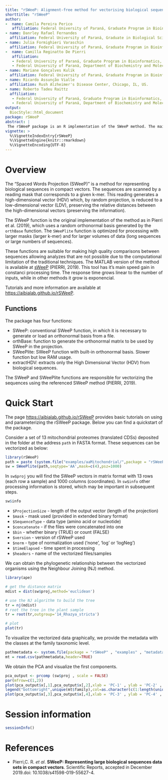 ```yaml
---
title: "rSWeeP: Alignment-free method for vectorising biological sequences"
shorttitle: "rSWeeP"
author:
-  name: Camila Pereira Perico
   affiliation: Federal University of Paraná, Graduate Program in Bioinformatics, Curitiba, Paraná, Brazil.
- name: Danrley Rafael Fernandes
  affiliation: Federal University of Paraná, Graduate in Biological Sciences, Curitiba, Paraná, Brazil.
- name: Julia Formighieri Varaschin
  affiliation: Federal University of Paraná, Graduate Program in Bioinformatics, Curitiba, Paraná, Brazil.
-  name: Camilla Reginatto De Pierri
   affiliation: 
   - Federal University of Paraná, Graduate Program in Bioinformatics, Curitiba, Paraná, Brazil.
   - Federal University of Paraná, Department of Biochemistry and Molecular Biology, Curitiba, Paraná, Brazil.
- name: Mariane Gonçalves Kulik 
  affiliation: Federal University of Paraná, Graduate Program in Bioinformatics, Curitiba, Paraná, Brazil.
- name: Ricardo Assunção Vialle
  affiliation: Rush Alzheimer's Disease Center, Chicago, IL, US. 
- name: Roberto Tadeu Raittz
  affiliation: 
   - Federal University of Paraná, Graduate Program in Bioinformatics, Curitiba, Paraná, Brazil.
   - Federal University of Paraná, Department of Biochemistry and Molecular Biology, Curitiba, Paraná, Brazil.
output:
  BiocStyle::html_document
package: rSWeeP
abstract: |
 The rSWeeP package is an R implementation of the SWeeP method. The main function of this package is to provide a vector representation of biological sequences (nucleotides or amino acids), and thus favor alignment-free phylogenetic studies. Each sequence provided is represented by a compact numerical vector which is easier to analyze. The method is based on k-mers counting and random projection of high-dimensional vectors into low-dimensional vectors. In addition, the package allows general dimensionality reduction of RNAseq data and generic matrices. 
vignette: >
  %\VignetteIndexEntry{rSWeeP}
  %\VignetteEngine{knitr::rmarkdown}
  %\VignetteEncoding{UTF-8}
---
```

# Overview


The “Spaced Words Projection (SWeeP)” is a method for representing biological sequences in compact vectors. 
The sequences are scanned by a reading mask that corresponds to a given k-mer. This reading generates a high-dimensional vector (HDV) which, by random projection, is reduced to a low-dimensional vector (LDV), preserving the relative distances between the high-dimensional vectors (preserving the information). 

The SWeeP function is the original implementation of the method as in Pierri et al. (2019), which uses a random orthonormal basis generated by the `orthBase` function. 
The `SWeePlite` function is optimized for processing with larger masks (larger k-mer) and for larger volumes of data (long sequences or large numbers of sequences).

These functions are suitable for making high quality comparisons between sequences allowing analyzes that are not possible due to the computational limitation of the traditional techniques. 
The  MATLAB version of the method is available at [sWeeP](https://sourceforge.net/projects/spacedwordsprojection/) (PIERRI, 2019). This tool has it's main speed gain in  constanci  processing time. The response time grows linear to the number of inputs, while in other methods it grow is exponencial.

Tutorials and more information are available at <https://aibialab.github.io/rSWeeP>.

## Functions
The package has four functions:

  - SWeeP: conventional SWeeP function, in which it is necessary to generate or load an orthonormal basis from a file.
  - orthBase: function to generate the orthonormal matrix to be used by SWeeP in the projection.
  - SWeePlite: SWeeP function with built-in orthonormal basis. Slower function but low RAM usage.
  - extractHDV: extracts only the High Dimensional Vector (HDV) from biological sequences.

The SWeeP and SWeePlite functions are responsible for vectorizing the sequences using the referenced SWeeP method (PIERRI, 2019). 

# Quick Start

The page <https://aibialab.github.io/rSWeeP> provides basic tutorials on using and parameterizing the rSWeeP package. Below you can find a quickstart of the package.


Consider a set of 13 mitochondrial proteomes (translated CDSs) deposited in the folder at the address `path` in FASTA format. These sequences can be vectorized as below:
```r
library(rSWeeP)
path = paste (system.file("examples/aaMitochondrial/",package = "rSWeeP"),'/', sep = '')
sw = SWeePlite(path,seqtype='AA',mask=c(4),psz=1000)
```

In `sw$proj` you will find the SWeeP vectors in matrix format with 13 rows (each row a sample) and 1000 columns (coordinates). In `sw$info` other processing information is stored, which may be important in subsequent steps. 
```r
sw$info
```
- `$ProjectionSize` - length of the output vector (length of the projection)
- `$mask` - mask used (provided in extended binary format)
- `$SequenceType` - data type (amino acid or nucleotide)
- `$concatenate` - if the files were concatenated into one
- `$bin` - whether binary (TRUE) or count (FALSE)
- `$version` - version of rSWeeP used
- `$norm` - type of normalization used ('none', 'log' or 'logNeg')
- `$timeElapsed` - time spent in processing
- `$headers` - name of the vectorized files/samples


We can obtain the phylogenetic relationship between the vectorized organisms using the Neighbour Joining (NJ) method.
```r
library(ape)

# get the distance matrix
mdist = dist(sw$proj,method='euclidean')

# use the NJ algorithm to build the tree
tr = nj(mdist)
# root the tree in the plant sample
tr = root(tr,outgroup='14_Rhazya_stricta')

# plot
plot(tr)
```

To visualize the vectorized data graphically, we provide the metadata with the classes at the family taxonomic level.
```r
pathmetadata <- system.file(package = "rSWeeP" , "examples" , "metadata_mitochondrial.csv")
mt = read.csv(pathmetadata,header=TRUE)
```

We obtain the PCA and visualize the first components.
```r
pca_output <- prcomp (sw$proj , scale = FALSE)
par(mfrow=c(1,2))
plot(pca_output$x[,1],pca_output$x[,2],xlab = 'PC-1' , ylab = 'PC-2' , pch =20 , col = mt$id)
legend("bottomright",unique(mt$family),col=as.character(c(1:length(unique(mt$family)))),pch=20)
plot(pca_output$x[,3],pca_output$x[,4],xlab = 'PC-3' , ylab = 'PC-4' , pch =20 , col = mt$id)
```

# Session information 
```r
sessionInfo()
```

# References
- Pierri,C. R. *et al*. **SWeeP: Representing large biological sequences data sets in compact vectors**. Scientific Reports, accepted in December 2019.doi: 10.1038/s41598-019-55627-4. 

